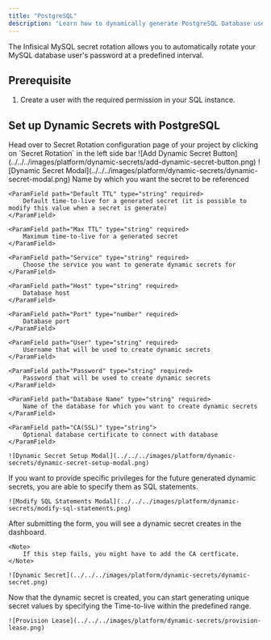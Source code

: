 ```yaml
---
title: "PostgreSQL"
description: "Learn how to dynamically generate PostgreSQL Database user passwords."
---
```


The Infisical MySQL secret rotation allows you to automatically rotate your MySQL database user's password at a predefined interval.


## Prerequisite

1. Create a user with the required permission in your SQL instance.


## Set up Dynamic Secrets with PostgreSQL

<Steps>
  <Step title="Open Secret Overview Dashboard">
	Head over to Secret Rotation configuration page of your project by clicking on `Secret Rotation` in the left side bar 
  </Step>
  <Step title="Click on the `Add Dynamic Secret` button">
	![Add Dynamic Secret Button](../../../images/platform/dynamic-secrets/add-dynamic-secret-button.png)
  </Step>
  <Step title="Select `SQL Database`">
	![Dynamic Secret Modal](../../../images/platform/dynamic-secrets/dynamic-secret-modal.png)
  </Step>
  <Step title="Provide the inputs for dynamic secret parameters">
	<ParamField path="Secret Name" type="string" required>
		Name by which you want the secret to be referenced
	</ParamField>

	<ParamField path="Default TTL" type="string" required>
		Default time-to-live for a generated secret (it is possible to modify this value when a secret is generate)
	</ParamField>

	<ParamField path="Max TTL" type="string" required>
		Maximum time-to-live for a generated secret
	</ParamField>

	<ParamField path="Service" type="string" required>
		Choose the service you want to generate dynamic secrets for
	</ParamField>

	<ParamField path="Host" type="string" required>
		Database host
	</ParamField>

	<ParamField path="Port" type="number" required>
		Database port
	</ParamField>

	<ParamField path="User" type="string" required>
		Username that will be used to create dynamic secrets
	</ParamField>

	<ParamField path="Password" type="string" required>
		Password that will be used to create dynamic secrets
	</ParamField>

	<ParamField path="Database Name" type="string" required>
		Name of the database for which you want to create dynamic secrets
	</ParamField>
 
	<ParamField path="CA(SSL)" type="string">
		Optional database certificate to connect with database
	</ParamField>

	![Dynamic Secret Setup Modal](../../../images/platform/dynamic-secrets/dynamic-secret-setup-modal.png)

  </Step>
  <Step title="(Optional) Modify SQL Statements">
  	If you want to provide specific privileges for the future generated dynamic secrets, you are able to specify them as SQL statements. 

	![Modify SQL Statements Modal](../../../images/platform/dynamic-secrets/modify-sql-statements.png)
  </Step>
  <Step title="Click `Submit`">
  	After submitting the form, you will see a dynamic secret creates in the dashboard. 

	<Note>
		If this step fails, you might have to add the CA certficate. 
	</Note>

	![Dynamic Secret](../../../images/platform/dynamic-secrets/dynamic-secret.png)
  </Step>
  <Step title="Generate dynamic secrets">
	Now that the dynamic secret is created, you can start generating unique secret values by specifying the Time-to-live within the predefined range. 

	![Provision Lease](../../../images/platform/dynamic-secrets/provision-lease.png)
  </Step>
</Steps>

